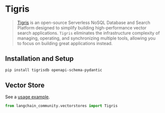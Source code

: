 # Tigris

> [Tigris](https://tigrisdata.com) is an open-source Serverless NoSQL Database and Search Platform designed to simplify building high-performance vector search applications.
> `Tigris` eliminates the infrastructure complexity of managing, operating, and synchronizing multiple tools, allowing you to focus on building great applications instead.

## Installation and Setup


```bash
pip install tigrisdb openapi-schema-pydantic
```

## Vector Store

See a [usage example](/oss/integrations/vectorstores/tigris).

```python
from langchain_community.vectorstores import Tigris
```

